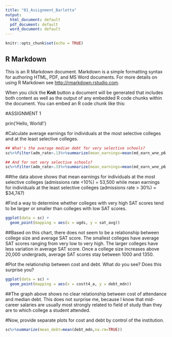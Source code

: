 ```yaml
---
title: "01_Assignment_Barletta"
output:
  html_document: default
  pdf_document: default
  word_document: default
---
```


```r
knitr::opts_chunk$set(echo = TRUE)
```

## R Markdown

This is an R Markdown document. Markdown is a simple formatting syntax for authoring HTML, PDF, and MS Word documents. For more details on using R Markdown see <http://rmarkdown.rstudio.com>.

When you click the **Knit** button a document will be generated that includes both content as well as the output of any embedded R code chunks within the document. You can embed an R code chunk like this:

#ASSIGNMENT 1 

prin('Hello, World!')

#Calculate average earnings for individuals at the most selective colleges and at the least selective colleges. 

```r
## What's the average median debt for very selective schools?
sc%>%filter(adm_rate<.1)%>%summarize(mean_earnings=mean(md_earn_wne_p6,na.rm=TRUE))

## And for not very selective schools?
sc%>%filter(adm_rate>.3)%>%summarize(mean_earnings=mean(md_earn_wne_p6,na.rm=TRUE))
```
##the data above shows that mean earnings for individuals at the most selective colleges (admissions rate <10%) = 53,500 while mean earnings for individuals at the least selective colleges (admissions rate > 30%) = $34,747)

#Find a way to determine whether colleges with very high SAT scores tend to be larger or smaller than colleges with low SAT scores.

```r
ggplot(data = sc) + 
  geom_point(mapping = aes(x = ugds, y = sat_avg))
```
##Based on this chart, there does not seem to be a relationship between college size and average SAT score. The smallest colleges have average SAT scores ranging from very low to very high. The larger colleges have less variation in average SAT score. Once a college size increases above 20,000 undergrads, average SAT scores stay between 1000 and 1350. 

#Plot the relationship between cost and debt. What do you see? Does this surprise you?
```r
ggplot(data = sc) + 
  geom_point(mapping = aes(x = costt4_a, y = debt_mdn))
```
##The graph above shows no clear relationship between cost of attendance and median debt. This does not surprise me, because I know that mid-career salaries are usually most strongly related to field of study than they are to which college a student attended.

#Now, provide separate plots for cost and debt by control of the institution.

```r
sc%>%summarize(mean_debt=mean(debt_mdn,na.rm=TRUE))
```
